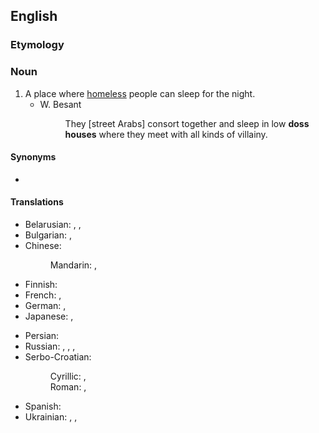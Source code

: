 {{also|dosshouse}}
==English==

===Etymology===
{{compound|en|doss|house}}

===Noun===
{{en-noun}}

# A place where [[homeless]] people can sleep for the night.
#* W. Besant
#*: They [street Arabs] consort together and sleep in low '''doss houses''' where they meet with all kinds of villainy.

====Synonyms====
* {{l|en|flophouse}}

====Translations====
{{trans-top|sleeping-place for the homeless}}
* Belarusian: {{t|be|прыту́лак|m}}, {{t|be|начле́жка|f}}, {{t|be|прыю́т|m}}
* Bulgarian: {{t|bg|нощен приют|m|sc=Cyrl}}, {{t+|bg|прию́т|m}}
* Chinese:
*: Mandarin: {{t|cmn|[[廉價]][[之]][[旅館]]|sc=Hani}}, {{t|cmn|[[廉价]][[之]][[旅馆]]|tr=liánjià zhī lǚguǎn|sc=Hani}}
* Finnish: {{t+|fi|yömaja}}
* French: {{t|fr|asile de nuit|m}}, {{t+|fr|asile|m}}
* German: {{t+|de|Absteige|f}}, {{t+|de|Penne|f}}
* Japanese: {{t|ja|どや|tr=doya|sc=Jpan}}, {{t|ja|安宿|tr=やすやど, yasuyado|sc=Jpan}}
{{trans-mid}}
* Persian: {{t|fa|شبخانه|tr=šab-xâne|sc=fa-Arab}}
* Russian: {{t+|ru|ночле́жка|f}}, {{t|ru|[[ночле́жный]] [[дом]]|m}}, {{t+|ru|прию́т|m}}, {{t|ru|[[ночно́й]] [[прию́т]]|m}}
* Serbo-Croatian:
*: Cyrillic: {{t|sh|прихватилиште|n}}, {{t+|sh|свратиште|n}}
*: Roman: {{t+|sh|prihvatilište|n}}, {{t+|sh|svratište|n}}
* Spanish: {{t+|es|albergue|m}}
* Ukrainian: {{t+|uk|приту́лок|m}}, {{t+|uk|нічлі́жка|f}}, {{t+|uk|прию́т|m}}
{{trans-bottom}}